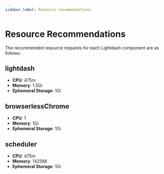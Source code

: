 ```yaml
---
sidebar_label: Resource recommendations
---
```


# Resource Recommendations

The recommended resource requests for each Lightdash component are as follows:

## lightdash

- **CPU**: 475m
- **Memory**: 1.5Gi
- **Ephemeral Storage**: 1Gi

## browserlessChrome

- **CPU**: 1
- **Memory**: 1Gi
- **Ephemeral Storage**: 1Gi

## scheduler

- **CPU**: 475m
- **Memory**: 1425Mi
- **Ephemeral Storage**: 1Gi
